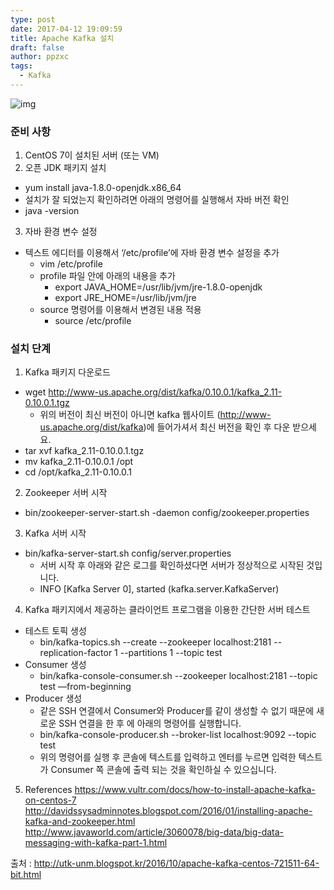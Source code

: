 ```yaml
---
type: post
date: 2017-04-12 19:09:59
title: Apache Kafka 설치
draft: false
author: ppzxc
tags:
  - Kafka
---
```


![img](https://github.com/ppzxc/ppzxc.github.io/blob/master/content/images/kafka.png)

### 준비 사항

1. CentOS 7이 설치된 서버 (또는 VM)
2. 오픈 JDK 패키지 설치

- yum install java-1.8.0-openjdk.x86_64
- 설치가 잘 되었는지 확인하려면 아래의 명령어를 실행해서 자바 버전 확인
- java -version

3. 자바 환경 변수 설정

- 텍스트 에디터를 이용해서 ‘/etc/profile’에 자바 환경 변수 설정을 추가
  - vim /etc/profile
  - profile 파일 안에 아래의 내용을 추가
    - export JAVA_HOME=/usr/lib/jvm/jre-1.8.0-openjdk
    - export JRE_HOME=/usr/lib/jvm/jre
  - source 명령어를 이용해서 변경된 내용 적용
    - source /etc/profile

### 설치 단계

1. Kafka 패키지 다운로드

- wget http://www-us.apache.org/dist/kafka/0.10.0.1/kafka_2.11-0.10.0.1.tgz
  - 위의 버전이 최신 버전이 아니면 kafka 웹사이트 (http://www-us.apache.org/dist/kafka)에 들어가셔서 최신 버전을 확인 후 다운 받으세요.
- tar xvf kafka_2.11-0.10.0.1.tgz
- mv kafka_2.11-0.10.0.1 /opt
- cd /opt/kafka_2.11-0.10.0.1

2. Zookeeper 서버 시작

- bin/zookeeper-server-start.sh -daemon config/zookeeper.properties

3. Kafka 서버 시작

- bin/kafka-server-start.sh config/server.properties
  - 서버 시작 후 아래와 같은 로그를 확인하셨다면 서버가 정상적으로 시작된 것입니다.
  - INFO [Kafka Server 0], started (kafka.server.KafkaServer)

4. Kafka 패키지에서 제공하는 클라이언트 프로그램을 이용한 간단한 서버 테스트

- 테스트 토픽 생성
  - bin/kafka-topics.sh --create --zookeeper localhost:2181 --replication-factor 1 --partitions 1 --topic test
- Consumer 생성
  - bin/kafka-console-consumer.sh --zookeeper localhost:2181 --topic test —from-beginning
- Producer 생성
  - 같은 SSH 연결에서 Consumer와 Producer를 같이 생성할 수 없기 때문에 새로운 SSH 연결을 한 후 에 아래의 명령어를 실행합니다.
  - bin/kafka-console-producer.sh --broker-list localhost:9092 --topic test
  - 위의 명령어를 실행 후 콘솔에 텍스트를 입력하고 엔터를 누르면 입력한 텍스트가 Consumer 쪽 콘솔에 출력 되는 것을 확인하실 수 있으십니다.

5. References
   https://www.vultr.com/docs/how-to-install-apache-kafka-on-centos-7
   http://davidssysadminnotes.blogspot.com/2016/01/installing-apache-kafka-and-zookeeper.html
   http://www.javaworld.com/article/3060078/big-data/big-data-messaging-with-kafka-part-1.html

출처 : http://utk-unm.blogspot.kr/2016/10/apache-kafka-centos-721511-64-bit.html
